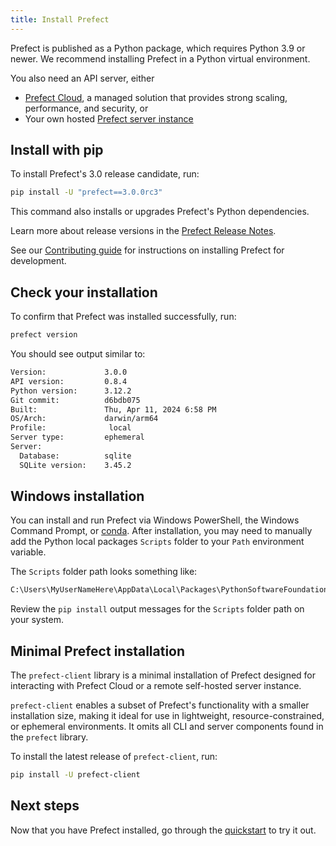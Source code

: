 ```yaml
---
title: Install Prefect 
---
```


Prefect is published as a Python package, which requires Python 3.9 or newer. We recommend installing Prefect in a Python virtual environment. 

You also need an API server, either

* [Prefect Cloud](/3.0rc/manage/cloud/), a managed solution that provides strong scaling, performance, and security, or
* Your own hosted [Prefect server instance](/3.0rc/manage/self-host/)

## Install with pip

To install Prefect's 3.0 release candidate, run:

```bash
pip install -U "prefect==3.0.0rc3"
```

This command also installs or upgrades Prefect's Python dependencies.

Learn more about release versions in the [Prefect Release Notes](https://github.com/PrefectHQ/prefect/blob/main/RELEASE-NOTES.md).

See our [Contributing guide](/contribute/dev-contribute/) for instructions on installing Prefect for development.

## Check your installation

To confirm that Prefect was installed successfully, run:

```bash
prefect version
```

You should see output similar to:

```bash
Version:             3.0.0
API version:         0.8.4
Python version:      3.12.2
Git commit:          d6bdb075
Built:               Thu, Apr 11, 2024 6:58 PM
OS/Arch:             darwin/arm64
Profile:              local
Server type:         ephemeral
Server:
  Database:          sqlite
  SQLite version:    3.45.2
```

## Windows installation

You can install and run Prefect via Windows PowerShell, the Windows Command Prompt, or [conda](https://docs.conda.io/projects/conda/en/latest/user-guide/install/windows.html). After installation, you may need to manually add the Python local packages `Scripts` folder to your `Path` environment variable.

The `Scripts` folder path looks something like:

```bash
C:\Users\MyUserNameHere\AppData\Local\Packages\PythonSoftwareFoundation.Python.3.11_qbz5n2kfra8p0\LocalCache\local-packages\Python311\Scripts
```

Review the `pip install` output messages for the `Scripts` folder path on your system.

## Minimal Prefect installation

The `prefect-client` library is a minimal installation of Prefect designed for interacting with Prefect Cloud or a remote self-hosted server instance.

`prefect-client` enables a subset of Prefect's functionality with a smaller installation size, making it ideal for use in lightweight, resource-constrained, or ephemeral environments.
It omits all CLI and server components found in the `prefect` library.

To install the latest release of `prefect-client`, run:

```bash
pip install -U prefect-client
```

## Next steps

Now that you have Prefect installed, go through the [quickstart](/3.0rc/get-started/quickstart/) to try it out.
